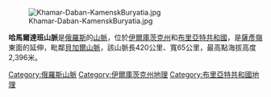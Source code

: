 [[Image:Khamar-Daban-KamenskBuryatia.jpg|thumb]]

'''哈馬爾達班山脈'''是[[俄羅斯|俄羅斯]]的[[山脈|山脈]]，位於[[伊爾庫茨克州|伊爾庫茨克州]]和[[布里亞特共和國|布里亞特共和國]]，是[[薩彥嶺|薩彥嶺]]東面的延伸，毗鄰[[貝加爾山脈|貝加爾山脈]]，該山脈長420公里、寬65公里，最高點海拔高度2,396米。

{{Coord|display=title|51|17|10|N|104|19|31|E}}

{{Authority control}}

[[Category:俄羅斯山脈|Category:俄羅斯山脈]]
[[Category:伊爾庫茨克州地理|Category:伊爾庫茨克州地理]]
[[Category:布里亞特共和國地理|Category:布里亞特共和國地理]]

{{Russia-geo-stub}}
